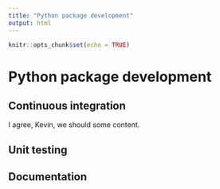 ```yaml
---
title: "Python package development"
output: html
---
```


```r
knitr::opts_chunk$set(echo = TRUE)
```

# Python package development

## Continuous integration
I agree, Kevin, we should some content. 

## Unit testing



## Documentation

